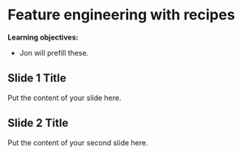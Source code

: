 # Feature engineering with recipes

**Learning objectives:**

- Jon will prefill these.

## Slide 1 Title

Put the content of your slide here.

## Slide 2 Title

Put the content of your second slide here.
